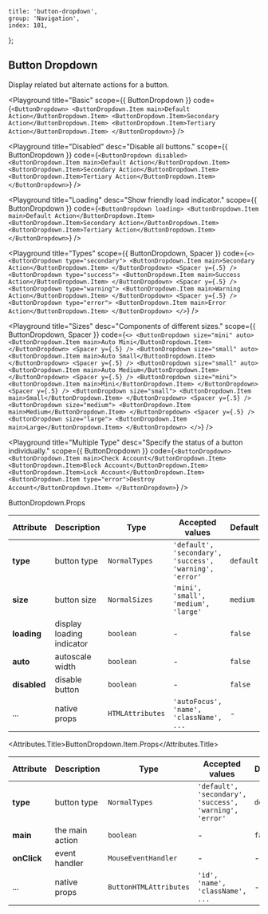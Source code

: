 
	title: 'button-dropdown',
	group: 'Navigation',
	index: 101,
};

## Button Dropdown

Display related but alternate actions for a button.

<Playground
	title="Basic"
	scope={{ ButtonDropdown }}
	code={`
<ButtonDropdown>
  <ButtonDropdown.Item main>Default Action</ButtonDropdown.Item>
  <ButtonDropdown.Item>Secondary Action</ButtonDropdown.Item>
  <ButtonDropdown.Item>Tertiary Action</ButtonDropdown.Item>
</ButtonDropdown>
`}
/>

<Playground
	title="Disabled"
	desc="Disable all buttons."
	scope={{ ButtonDropdown }}
	code={`
<ButtonDropdown disabled>
  <ButtonDropdown.Item main>Default Action</ButtonDropdown.Item>
  <ButtonDropdown.Item>Secondary Action</ButtonDropdown.Item>
  <ButtonDropdown.Item>Tertiary Action</ButtonDropdown.Item>
</ButtonDropdown>
`}
/>

<Playground
	title="Loading"
	desc="Show friendly load indicator."
	scope={{ ButtonDropdown }}
	code={`
<ButtonDropdown loading>
  <ButtonDropdown.Item main>Default Action</ButtonDropdown.Item>
  <ButtonDropdown.Item>Secondary Action</ButtonDropdown.Item>
  <ButtonDropdown.Item>Tertiary Action</ButtonDropdown.Item>
</ButtonDropdown>
`}
/>

<Playground
	title="Types"
	scope={{ ButtonDropdown, Spacer }}
	code={`
<>
  <ButtonDropdown type="secondary">
    <ButtonDropdown.Item main>Secondary Action</ButtonDropdown.Item>
  </ButtonDropdown>
  <Spacer y={.5} />
  <ButtonDropdown type="success">
    <ButtonDropdown.Item main>Success Action</ButtonDropdown.Item>
  </ButtonDropdown>
  <Spacer y={.5} />
  <ButtonDropdown type="warning">
    <ButtonDropdown.Item main>Warning Action</ButtonDropdown.Item>
  </ButtonDropdown>
  <Spacer y={.5} />
  <ButtonDropdown type="error">
    <ButtonDropdown.Item main>Error Action</ButtonDropdown.Item>
  </ButtonDropdown>
</>
`}
/>

<Playground
	title="Sizes"
	desc="Components of different sizes."
	scope={{ ButtonDropdown, Spacer }}
	code={`
<>
  <ButtonDropdown size="mini" auto>
    <ButtonDropdown.Item main>Auto Mini</ButtonDropdown.Item>
  </ButtonDropdown>
  <Spacer y={.5} />
  <ButtonDropdown size="small" auto>
      <ButtonDropdown.Item main>Auto Small</ButtonDropdown.Item>
  </ButtonDropdown>
  <Spacer y={.5} />
  <ButtonDropdown size="small" auto>
    <ButtonDropdown.Item main>Auto Medium</ButtonDropdown.Item>
  </ButtonDropdown>
  <Spacer y={.5} />
  <ButtonDropdown size="mini">
    <ButtonDropdown.Item main>Mini</ButtonDropdown.Item>
  </ButtonDropdown>
  <Spacer y={.5} />
  <ButtonDropdown size="small">
    <ButtonDropdown.Item main>Small</ButtonDropdown.Item>
  </ButtonDropdown>
  <Spacer y={.5} />
  <ButtonDropdown size="medium">
    <ButtonDropdown.Item main>Medium</ButtonDropdown.Item>
  </ButtonDropdown>
  <Spacer y={.5} />
  <ButtonDropdown size="large">
    <ButtonDropdown.Item main>Large</ButtonDropdown.Item>
  </ButtonDropdown>
</>
`}
/>

<Playground
	title="Multiple Type"
	desc="Specify the status of a button individually."
	scope={{ ButtonDropdown }}
	code={`
<ButtonDropdown>
  <ButtonDropdown.Item main>Check Account</ButtonDropdown.Item>
  <ButtonDropdown.Item>Block Account</ButtonDropdown.Item>
  <ButtonDropdown.Item>Lock Account</ButtonDropdown.Item>
  <ButtonDropdown.Item type="error">Destroy Account</ButtonDropdown.Item>
</ButtonDropdown>
`}
/>

<Attributes edit="/pages/en-us/components/button-dropdown.mdx">
<Attributes.Title>ButtonDropdown.Props</Attributes.Title>

| Attribute    | Description               | Type             | Accepted values                                         | Default   |
| ------------ | ------------------------- | ---------------- | ------------------------------------------------------- | --------- |
| **type**     | button type               | `NormalTypes`    | `'default', 'secondary', 'success', 'warning', 'error'` | `default` |
| **size**     | button size               | `NormalSizes`    | `'mini', 'small', 'medium', 'large'`                    | `medium`  |
| **loading**  | display loading indicator | `boolean`        | -                                                       | `false`   |
| **auto**     | autoscale width           | `boolean`        | -                                                       | `false`   |
| **disabled** | disable button            | `boolean`        | -                                                       | `false`   |
| ...          | native props              | `HTMLAttributes` | `'autoFocus', 'name', 'className', ...`                 | -         |

<Attributes.Title>ButtonDropdown.Item.Props</Attributes.Title>

| Attribute   | Description     | Type                   | Accepted values                                         | Default   |
| ----------- | --------------- | ---------------------- | ------------------------------------------------------- | --------- |
| **type**    | button type     | `NormalTypes`          | `'default', 'secondary', 'success', 'warning', 'error'` | `default` |
| **main**    | the main action | `boolean`              | -                                                       | `false`   |
| **onClick** | event handler   | `MouseEventHandler`    | -                                                       | -         |
| ...         | native props    | `ButtonHTMLAttributes` | `'id', 'name', 'className', ...`                        | -         |

</Attributes>

